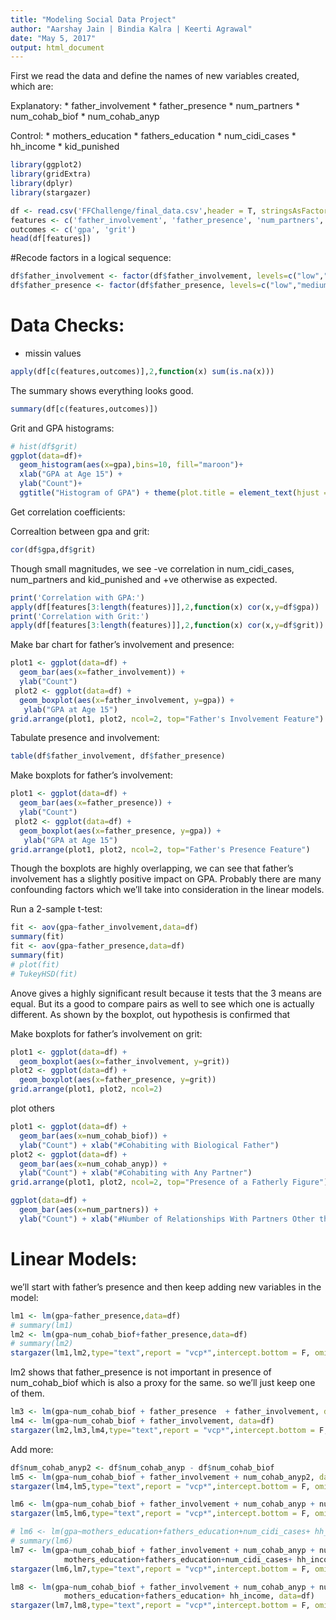 ```yaml
---
title: "Modeling Social Data Project"
author: "Aarshay Jain | Bindia Kalra | Keerti Agrawal"
date: "May 5, 2017"
output: html_document
---
```


First we read the data and define the names of new variables created, which are:

Explanatory:
* father_involvement
* father_presence
* num_partners
* num_cohab_biof
* num_cohab_anyp

Control:
* mothers_education
* fathers_education
* num_cidi_cases
* hh_income
* kid_punished

```r
library(ggplot2)
library(gridExtra)
library(dplyr)
library(stargazer)
```


```r
df <- read.csv('FFChallenge/final_data.csv',header = T, stringsAsFactors = F)
features <- c('father_involvement', 'father_presence', 'num_partners', 'num_cohab_biof', 'num_cohab_anyp','mothers_education', 'fathers_education', 'num_cidi_cases', 'hh_income', 'kid_punished')
outcomes <- c('gpa', 'grit')
head(df[features])
```
#Recode factors in a logical sequence:
```r
df$father_involvement <- factor(df$father_involvement, levels=c("low","medium","high") )
df$father_presence <- factor(df$father_presence, levels=c("low","medium","high"))
```


# Data Checks:
* missin values
```r
apply(df[c(features,outcomes)],2,function(x) sum(is.na(x)))
```
The summary shows everything looks good.
```r
summary(df[c(features,outcomes)])
```
Grit and GPA histograms:
```r
# hist(df$grit)
ggplot(data=df)+
  geom_histogram(aes(x=gpa),bins=10, fill="maroon")+
  xlab("GPA at Age 15") +
  ylab("Count")+
  ggtitle("Histogram of GPA") + theme(plot.title = element_text(hjust = 0.5))
```
Get correlation coefficients:

Correaltion between gpa and grit:
```r
cor(df$gpa,df$grit)
```

Though small magnitudes, we see -ve correlation in num_cidi_cases, num_partners and kid_punished and +ve otherwise as expected.
```r
print('Correlation with GPA:')
apply(df[features[3:length(features)]],2,function(x) cor(x,y=df$gpa))
print('Correlation with Grit:')
apply(df[features[3:length(features)]],2,function(x) cor(x,y=df$grit))
```

Make bar chart for father's involvement and presence:
```r
plot1 <- ggplot(data=df) +
  geom_bar(aes(x=father_involvement)) +
  ylab("Count")
 plot2 <- ggplot(data=df) +
  geom_boxplot(aes(x=father_involvement, y=gpa)) +
   ylab("GPA at Age 15")
grid.arrange(plot1, plot2, ncol=2, top="Father's Involvement Feature")
```
Tabulate presence and involvement:
```r
table(df$father_involvement, df$father_presence)
```


Make boxplots for father's involvement:
```r
plot1 <- ggplot(data=df) +
  geom_bar(aes(x=father_presence)) +
  ylab("Count")
 plot2 <- ggplot(data=df) +
  geom_boxplot(aes(x=father_presence, y=gpa)) +
   ylab("GPA at Age 15")
grid.arrange(plot1, plot2, ncol=2, top="Father's Presence Feature")
```
Though the boxplots are highly overlapping, we can see that father's involvement has a slightly positive impact on GPA. Probably there are many confounding factors which we'll take into consideration in the linear models.

Run a 2-sample t-test:
```r
fit <- aov(gpa~father_involvement,data=df)
summary(fit)
fit <- aov(gpa~father_presence,data=df)
summary(fit)
# plot(fit)
# TukeyHSD(fit)
```
Anove gives a highly significant result because it tests that the 3 means are equal. But its a good to compare pairs as well to see which one is actually different. As shown by the boxplot, out hypothesis is confirmed that 

Make boxplots for father's involvement on grit:
```r
plot1 <- ggplot(data=df) +
  geom_boxplot(aes(x=father_involvement, y=grit)) 
plot2 <- ggplot(data=df) +
  geom_boxplot(aes(x=father_presence, y=grit)) 
grid.arrange(plot1, plot2, ncol=2)
```

plot others
```r
plot1 <- ggplot(data=df) +
  geom_bar(aes(x=num_cohab_biof)) +
  ylab("Count") + xlab("#Cohabiting with Biological Father")
plot2 <- ggplot(data=df) +
  geom_bar(aes(x=num_cohab_anyp)) +
  ylab("Count") + xlab("#Cohabiting with Any Partner")
grid.arrange(plot1, plot2, ncol=2, top="Presence of a Fatherly Figure")
```

```r
ggplot(data=df) +
  geom_bar(aes(x=num_partners)) +
  ylab("Count") + xlab("#Number of Relationships With Partners Other than Father")
```


# Linear Models:
we'll start with father's presence and then keep adding new variables in the model:

```r
lm1 <- lm(gpa~father_presence,data=df)
# summary(lm1)
lm2 <- lm(gpa~num_cohab_biof+father_presence,data=df)
# summary(lm2)
stargazer(lm1,lm2,type="text",report = "vcp*",intercept.bottom = F, omit.stat=c("adj.rsq","ser","f"))
```
lm2 shows that father_presence is not important in presence of num_cohab_biof which is also a proxy for the same. so we'll just keep one of them.
```r
lm3 <- lm(gpa~num_cohab_biof + father_presence  + father_involvement, data=df)
lm4 <- lm(gpa~num_cohab_biof + father_involvement, data=df)
stargazer(lm2,lm3,lm4,type="text",report = "vcp*",intercept.bottom = F, omit.stat=c("adj.rsq","ser","f"))
```
Add more:
```r
df$num_cohab_anyp2 <- df$num_cohab_anyp - df$num_cohab_biof
lm5 <- lm(gpa~num_cohab_biof + father_involvement + num_cohab_anyp2, data=df)
stargazer(lm4,lm5,type="text",report = "vcp*",intercept.bottom = F, omit.stat=c("adj.rsq","ser","f"))
```
```r
lm6 <- lm(gpa~num_cohab_biof + father_involvement + num_cohab_anyp + num_partners, data=df)
stargazer(lm5,lm6,type="text",report = "vcp*",intercept.bottom = F, omit.stat=c("adj.rsq","ser","f"))
```


```r
# lm6 <- lm(gpa~mothers_education+fathers_education+num_cidi_cases+ hh_income+kid_punished,data=df)
# summary(lm6)
lm7 <- lm(gpa~num_cohab_biof + father_involvement + num_cohab_anyp + num_partners +
            mothers_education+fathers_education+num_cidi_cases+ hh_income+kid_punished, data=df)
stargazer(lm6,lm7,type="text",report = "vcp*",intercept.bottom = F, omit.stat=c("adj.rsq","ser","f"))
```
```r
lm8 <- lm(gpa~num_cohab_biof + father_involvement + num_cohab_anyp + num_partners +
            mothers_education+fathers_education+ hh_income, data=df)
stargazer(lm7,lm8,type="text",report = "vcp*",intercept.bottom = F, omit.stat=c("adj.rsq","ser","f"))
```

